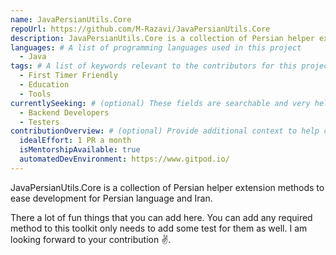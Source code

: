 ```yaml
---
name: JavaPersianUtils.Core
repoUrl: https://github.com/M-Razavi/JavaPersianUtils.Core
description: JavaPersianUtils.Core is a collection of Persian helper extension methods to eas development for Persian language and Iran
languages: # A list of programming languages used in this project
  - Java
tags: # A list of keywords relevant to the contributors for this project
  - First Timer Friendly
  - Education
  - Tools
currentlySeeking: # (optional) These fields are searchable and very helpful for contributors to match well with your project
  - Backend Developers
  - Testers
contributionOverview: # (optional) Provide additional context to help contributors match well with your project
  idealEffort: 1 PR a month
  isMentorshipAvailable: true
  automatedDevEnvironment: https://www.gitpod.io/
---
```


<!-- Divide your content into sections using our handy shortcodes. Each section is optional -->

<Overview>

JavaPersianUtils.Core is a collection of Persian helper extension methods to ease development for Persian language and Iran.

</Overview>

<Contributing>

There a lot of fun things that you can add here. You can add any required method to this toolkit only needs to add some test for them as well.
I am looking forward to your contribution :v:.

</Contributing>
